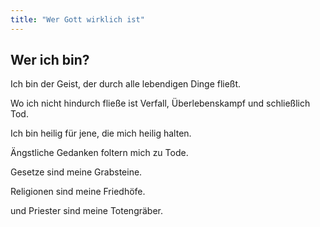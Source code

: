 ```yaml
---
title: "Wer Gott wirklich ist"
---
```


## Wer ich bin?

Ich bin der Geist, der durch alle lebendigen Dinge fließt.

Wo ich nicht hindurch fließe ist Verfall, Überlebenskampf und schließlich Tod.

Ich bin heilig für jene, die mich heilig halten.

Ängstliche Gedanken foltern mich zu Tode.

Gesetze sind meine Grabsteine.

Religionen sind meine Friedhöfe.

und Priester sind meine Totengräber.
 

